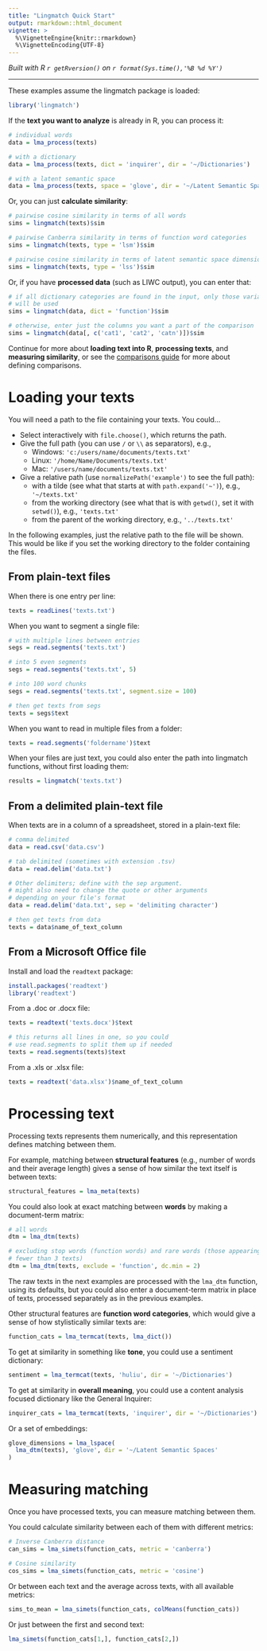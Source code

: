 ```yaml
---
title: "Lingmatch Quick Start"
output: rmarkdown::html_document
vignette: >
  %\VignetteEngine{knitr::rmarkdown}
  %\VignetteEncoding{UTF-8}
---
```


*Built with R 
`r getRversion()`
on 
`r format(Sys.time(),'%B %d %Y')`*

***

These examples assume the lingmatch package is loaded:
```r
library('lingmatch')
```

If the **text you want to analyze** is already in R, you can process it:
```r
# individual words
data = lma_process(texts)

# with a dictionary
data = lma_process(texts, dict = 'inquirer', dir = '~/Dictionaries')

# with a latent semantic space
data = lma_process(texts, space = 'glove', dir = '~/Latent Semantic Spaces')
```

Or, you can just **calculate similarity**:
```r
# pairwise cosine similarity in terms of all words
sims = lingmatch(texts)$sim

# pairwise Canberra similarity in terms of function word categories
sims = lingmatch(texts, type = 'lsm')$sim

# pairwise cosine similarity in terms of latent semantic space dimensions
sims = lingmatch(texts, type = 'lss')$sim
```

Or, if you have **processed data** (such as LIWC output), you can enter that:
```r
# if all dictionary categories are found in the input, only those variables
# will be used
sims = lingmatch(data, dict = 'function')$sim

# otherwise, enter just the columns you want a part of the comparison
sims = lingmatch(data[, c('cat1', 'cat2', 'catn')])$sim
```

Continue for more about **loading text into R**, **processing texts**,
and **measuring similarity**, or see the <a href='https://miserman.github.io/lingmatch/#comparisons' target='_blank' rel='nofollow'>comparisons guide</a> for more about defining comparisons.

# Loading your texts

You will need a path to the file containing your texts. You could...

* Select interactively with `file.choose()`, which returns the path.
* Give the full path (you can use `/` or `\\` as separators), e.g.,
  + Windows: `'c:/users/name/documents/texts.txt'`
  + Linux: `'/home/Name/Documents/texts.txt'`
  + Mac: `'/users/name/documents/texts.txt'`
* Give a relative path (use `normalizePath('example')` to see the full path):
  + with a tilde (see what that starts at with `path.expand('~')`), e.g., `'~/texts.txt'`
  + from the working directory (see what that is with `getwd()`, set it with `setwd()`), e.g., `'texts.txt'`
  + from the parent of the working directory, e.g., `'../texts.txt'`

In the following examples, just the relative path to the file will be shown. This would be like if you set the working
directory to the folder containing the files.

## From plain-text files

When there is one entry per line:
```r
texts = readLines('texts.txt')
```

When you want to segment a single file:
```r
# with multiple lines between entries
segs = read.segments('texts.txt')

# into 5 even segments
segs = read.segments('texts.txt', 5)

# into 100 word chunks
segs = read.segments('texts.txt', segment.size = 100)

# then get texts from segs
texts = segs$text
```

When you want to read in multiple files from a folder:
```r
texts = read.segments('foldername')$text
```

When your files are just text, you could also enter the path into lingmatch functions, without first loading them:
```r
results = lingmatch('texts.txt')
```

## From a delimited plain-text file

When texts are in a column of a spreadsheet, stored in a plain-text file:
```r
# comma delimited
data = read.csv('data.csv')

# tab delimited (sometimes with extension .tsv)
data = read.delim('data.txt')

# Other delimiters; define with the sep argument.
# might also need to change the quote or other arguments
# depending on your file's format
data = read.delim('data.txt', sep = 'delimiting character')

# then get texts from data
texts = data$name_of_text_column
```

## From a Microsoft Office file

Install and load the `readtext` package:
```r
install.packages('readtext')
library('readtext')
```

From a .doc or .docx file:
```r
texts = readtext('texts.docx')$text

# this returns all lines in one, so you could
# use read.segments to split them up if needed
texts = read.segments(texts)$text
```
From a .xls or .xlsx file:
```r
texts = readtext('data.xlsx')$name_of_text_column
```
# Processing text

Processing texts represents them numerically, and this representation defines matching between them.

For example, matching between **structural features** (e.g., number of words and their average length) gives a sense
of how similar the text itself is between texts:
```r
structural_features = lma_meta(texts)
```

You could also look at exact matching between **words** by making a document-term matrix:
```r
# all words
dtm = lma_dtm(texts)

# excluding stop words (function words) and rare words (those appearing in
# fewer than 3 texts)
dtm = lma_dtm(texts, exclude = 'function', dc.min = 2)
```

The raw texts in the next examples are processed with the `lma_dtm` function, using its defaults, but you could also
enter a document-term matrix in place of texts, processed separately as in the previous examples.

Other structural features are **function word categories**, which would give a sense of how stylistically
similar texts are:
```r
function_cats = lma_termcat(texts, lma_dict())
```

To get at similarity in something like **tone**, you could use a sentiment dictionary:
```r
sentiment = lma_termcat(texts, 'huliu', dir = '~/Dictionaries')
```

To get at similarity in **overall meaning**, you could use a content analysis focused dictionary
like the General Inquirer:
```r
inquirer_cats = lma_termcat(texts, 'inquirer', dir = '~/Dictionaries')
```

Or a set of embeddings:
```r
glove_dimensions = lma_lspace(
  lma_dtm(texts), 'glove', dir = '~/Latent Semantic Spaces'
)
```

# Measuring matching

Once you have processed texts, you can measure matching between them.

You could calculate similarity between each of them with different metrics:
```r
# Inverse Canberra distance
can_sims = lma_simets(function_cats, metric = 'canberra')

# Cosine similarity
cos_sims = lma_simets(function_cats, metric = 'cosine')
```

Or between each text and the average across texts, with all available metrics:
```r
sims_to_mean = lma_simets(function_cats, colMeans(function_cats))
```

Or just between the first and second text:
```r
lma_simets(function_cats[1,], function_cats[2,])
```
